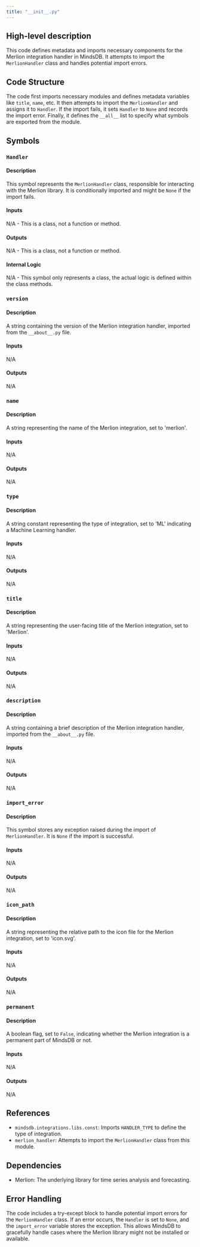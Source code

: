 ```yaml
---
title: "__init__.py"
---
```


## High-level description
This code defines metadata and imports necessary components for the Merlion integration handler in MindsDB. It attempts to import the `MerlionHandler` class and handles potential import errors.

## Code Structure
The code first imports necessary modules and defines metadata variables like `title`, `name`, etc. It then attempts to import the `MerlionHandler` and assigns it to `Handler`. If the import fails, it sets `Handler` to `None` and records the import error. Finally, it defines the `__all__` list to specify what symbols are exported from the module.

## Symbols
### `Handler`
#### Description
This symbol represents the `MerlionHandler` class, responsible for interacting with the Merlion library. It is conditionally imported and might be `None` if the import fails.

#### Inputs
N/A - This is a class, not a function or method.

#### Outputs
N/A - This is a class, not a function or method.

#### Internal Logic
N/A - This symbol only represents a class, the actual logic is defined within the class methods.

### `version`
#### Description
A string containing the version of the Merlion integration handler, imported from the `__about__.py` file.

#### Inputs
N/A

#### Outputs
N/A

### `name`
#### Description
A string representing the name of the Merlion integration, set to 'merlion'.

#### Inputs
N/A

#### Outputs
N/A

### `type`
#### Description
A string constant representing the type of integration, set to 'ML' indicating a Machine Learning handler.

#### Inputs
N/A

#### Outputs
N/A

### `title`
#### Description
A string representing the user-facing title of the Merlion integration, set to 'Merlion'.

#### Inputs
N/A

#### Outputs
N/A

### `description`
#### Description
A string containing a brief description of the Merlion integration handler, imported from the `__about__.py` file.

#### Inputs
N/A

#### Outputs
N/A

### `import_error`
#### Description
This symbol stores any exception raised during the import of `MerlionHandler`. It is `None` if the import is successful.

#### Inputs
N/A

#### Outputs
N/A

### `icon_path`
#### Description
A string representing the relative path to the icon file for the Merlion integration, set to 'icon.svg'.

#### Inputs
N/A

#### Outputs
N/A

### `permanent`
#### Description
A boolean flag, set to `False`, indicating whether the Merlion integration is a permanent part of MindsDB or not.

#### Inputs
N/A

#### Outputs
N/A

## References
- `mindsdb.integrations.libs.const`: Imports `HANDLER_TYPE` to define the type of integration.
- `merlion_handler`: Attempts to import the `MerlionHandler` class from this module.

## Dependencies
- Merlion: The underlying library for time series analysis and forecasting.

## Error Handling
The code includes a try-except block to handle potential import errors for the `MerlionHandler` class. If an error occurs, the `Handler` is set to `None`, and the `import_error` variable stores the exception. This allows MindsDB to gracefully handle cases where the Merlion library might not be installed or available. 
